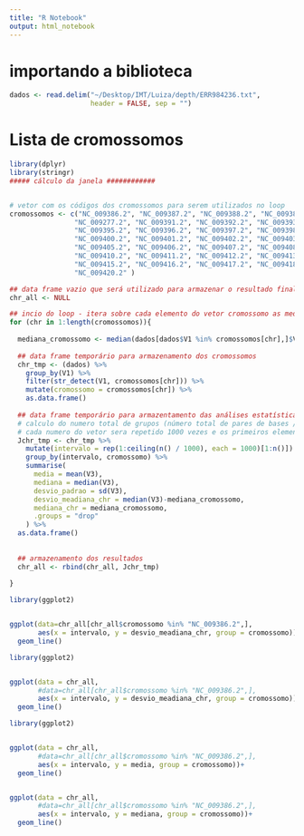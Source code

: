 ```yaml
---
title: "R Notebook"
output: html_notebook
---
```


# importando a biblioteca
```r

dados <- read.delim("~/Desktop/IMT/Luiza/depth/ERR984236.txt", 
                    header = FALSE, sep = "")


```

# Lista de cromossomos

```r

library(dplyr)
library(stringr)
##### cálculo da janela ############


# vetor com os códigos dos cromossomos para serem utilizados no loop
cromossomos <- c("NC_009386.2", "NC_009387.2", "NC_009388.2", "NC_009389.2", "NC_009390.2", 
                "NC_009277.2", "NC_009391.2", "NC_009392.2", "NC_009393.2", "NC_009394.2", 
                "NC_009395.2", "NC_009396.2", "NC_009397.2", "NC_009398.2", "NC_009399.2", 
                "NC_009400.2", "NC_009401.2", "NC_009402.2", "NC_009403.2", "NC_009404.2",
                "NC_009405.2", "NC_009406.2", "NC_009407.2", "NC_009408.2", "NC_009409.2", 
                "NC_009410.2", "NC_009411.2", "NC_009412.2", "NC_009413.2", "NC_009414.2",
                "NC_009415.2", "NC_009416.2", "NC_009417.2", "NC_009418.2", "NC_009419.2", 
                "NC_009420.2" )

## data frame vazio que será utilizado para armazenar o resultado final
chr_all <- NULL

## incio do loop - itera sobre cada elemento do vetor cromossomo as medidas estatísticas
for (chr in 1:length(cromossomos)){
  
  mediana_cromossomo <- median(dados[dados$V1 %in% cromossomos[chr],]$V3)
  
  ## data frame temporário para armazenamento dos cromossomos
  chr_tmp <- (dados) %>% 
    group_by(V1) %>%
    filter(str_detect(V1, cromossomos[chr])) %>%
    mutate(cromossomo = cromossomos[chr]) %>%
    as.data.frame()
  
  ## data frame temporário para armazentamento das análises estatísticas (Média, mediana e desvio padrao) a cada mil pb por cromossomos
  # calculo do numero total de grupos (número total de pares de bases / 1000) e criacao de um vetor de 1 ate o numero total de grupos para cada cromossomo
  # cada numero do vetor sera repetido 1000 vezes e os primeiros elementos de cada vetor distribuidos a seus respectivos grupos
  Jchr_tmp <- chr_tmp %>%
    mutate(intervalo = rep(1:ceiling(n() / 1000), each = 1000)[1:n()]) %>%
    group_by(intervalo, cromossomo) %>%
    summarise(
      media = mean(V3),
      mediana = median(V3),
      desvio_padrao = sd(V3),
      desvio_meadiana_chr = median(V3)-mediana_cromossomo,
      mediana_chr = mediana_cromossomo,
      .groups = "drop"
    ) %>%
  as.data.frame()
  
  
  ## armazenamento dos resultados 
  chr_all <- rbind(chr_all, Jchr_tmp)  
  
}
```

```r

library(ggplot2)


ggplot(data=chr_all[chr_all$cromossomo %in% "NC_009386.2",], 
       aes(x = intervalo, y = desvio_meadiana_chr, group = cromossomo))+
  geom_line()


```


```r

library(ggplot2)


ggplot(data = chr_all,
       #data=chr_all[chr_all$cromossomo %in% "NC_009386.2",], 
       aes(x = intervalo, y = desvio_meadiana_chr, group = cromossomo))+
  geom_line()


```



```r

library(ggplot2)


ggplot(data = chr_all,
       #data=chr_all[chr_all$cromossomo %in% "NC_009386.2",], 
       aes(x = intervalo, y = media, group = cromossomo))+
  geom_line()



```


```r

ggplot(data = chr_all,
       #data=chr_all[chr_all$cromossomo %in% "NC_009386.2",], 
       aes(x = intervalo, y = mediana, group = cromossomo))+
  geom_line()


```